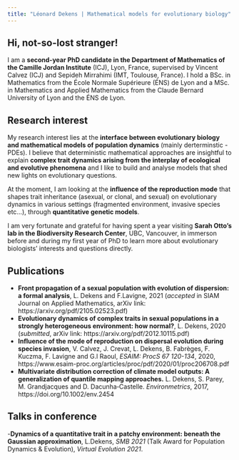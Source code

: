 ```yaml
---
title: "Léonard Dekens | Mathematical models for evolutionary biology"
---
```

  
## Hi, not-so-lost stranger!  

I am a __second-year PhD candidate in the Department of Mathematics of the Camille Jordan Institute__ (ICJ), Lyon, France, supervised by Vincent Calvez (ICJ) and Sepideh Mirrahimi (IMT, Toulouse, France). I hold a BSc. in Mathematics from the École Normale Supérieure (ÉNS) de Lyon and a MSc. in Mathematics and Applied Mathematics from the Claude Bernard University of Lyon and the ÉNS de Lyon. 


## Research interest  

My research interest lies at the __interface between evolutionary biology and mathematical models of population dynamics__ (mainly derterminstic - PDEs). I believe that deterministic mathematical approaches are insightful to explain __complex trait dynamics arising from the interplay of ecological and evolutive phenomena__ and I like to build and analyse models that shed new lights on evolutionary questions. 

At the moment, I am looking at the __influence of the reproduction mode__ that shapes trait inheritance (asexual, or clonal, and sexual) on evolutionary dynamics in various settings (fragmented environment, invasive species etc...), through __quantitative genetic models__. 

I am very fortunate and grateful for having spent a year visiting __Sarah Otto's lab in the Biodiversity Research Center__, UBC, Vancouver, in immerson before and during my first year of PhD to learn more about evolutionary biologists' interests and questions directly.


## Publications

- __Front propagation of a sexual population with evolution of dispersion: a formal analysis__, L. Dekens and F.Lavigne, 2021 (*accepted* in SIAM Journal on Applied Mathematics, arXiv link: https://arxiv.org/pdf/2105.02523.pdf)
- __Evolutionary dynamics of complex traits in sexual populations in a strongly heterogeneous environment: how normal?__, L. Dekens, 2020 (*submitted*, arXiv link: https://arxiv.org/pdf/2012.10115.pdf)
- __Influence of the mode of reproduction on dispersal evolution during species invasion__, V.  Calvez, J.  Crevat, L. Dekens, B.  Fabrèges, F.  Kuczma, F.  Lavigne and G.l  Raoul, *ESAIM: ProcS 67 120-134*, 2020, https://www.esaim-proc.org/articles/proc/pdf/2020/01/proc206708.pdf
- __Multivariate distribution correction of climate model outputs: A generalization of quantile mapping approaches.__ L. Dekens, S. Parey, M. Grandjacques and D. Dacunha‐Castelle. *Environmetrics*, 2017, https://doi.org/10.1002/env.2454 


## Talks in conference

-__Dynamics of a quantitative trait in a patchy environment: beneath the Gaussian approximation__, L.Dekens, *SMB 2021* (Talk Award for
Population Dynamics & Evolution), *Virtual Evolution 2021*.